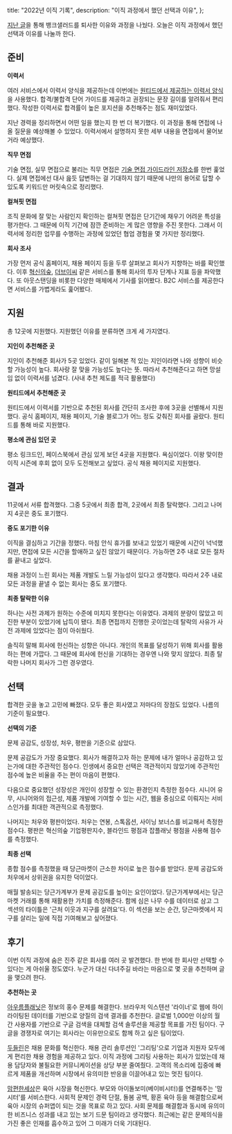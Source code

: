   title: "2022년 이직 기록",
  description: "이직 과정에서 했던 선택과 이유",
};

[지난 글](/2022/resignation-from-banksalad)을 통해 뱅크샐러드를 퇴사한 이유와 과정을 나눴다. 오늘은 이직 과정에서 했던 선택과 이유를 나눌까 한다.

## 준비

**이력서**

여러 서비스에서 이력서 양식을 제공하는데 이번에는 [원티드에서 제공하는 이력서 양식](https://www.wanted.co.kr/cv/intro)을 사용했다. 합격/불합격 단어 가이드를 제공하고 권장되는 문장 길이를 알려줘서 편리했다. 작성한 이력서로 합격률이 높은 포지션을 추천해주는 점도 재미있었다.

지난 경력을 정리하면서 어떤 일을 했는지 한 번 더 복기했다. 이 과정을 통해 면접에 나올 질문을 예상해볼 수 있었다. 이력서에서 설명하지 못한 세부 내용을 면접에서 물어보거라 예상했다.

**직무 면접**

기술 면접, 실무 면접으로 불리는 직무 면접은 [기술 면접 가이드라인 저장소](https://github.com/JaeYeopHan/Interview_Question_for_Beginner)를 한번 훑었다. 실제 면접에선 대사 읊듯 답변하는 걸 기대하지 않기 때문에 나만의 용어로 답할 수 있도록 키워드만 머릿속으로 정리했다.

**컬쳐핏 면접**

조직 문화에 잘 맞는 사람인지 확인하는 컬쳐핏 면접은 단기간에 채우기 어려운 특성을 평가한다. 그 때문에 이직 기간에 잠깐 준비하는 게 많은 영향을 주진 못한다. 그래서 이력서에 정리한 업무를 수행하는 과정에 있었던 협업 경험을 몇 가지만 정리했다.

**회사 조사**

가장 먼저 공식 홈페이지, 채용 페이지 등을 두루 살펴보고 회사가 지향하는 바를 확인했다. 이후 [혁신의숲](https://innoforest.co.kr/), [더브이씨](https://thevc.kr/) 같은 서비스를 통해 회사의 투자 단계나 지표 등을 파악했다. 또 아웃스탠딩을 비롯한 다양한 매체에서 기사를 읽어봤다. B2C 서비스를 제공한다면 서비스를 가볍게라도 훑어봤다.

## 지원

총 12곳에 지원했다. 지원했던 이유를 분류하면 크게 세 가지였다.

**지인이 추천해준 곳**

지인이 추천해준 회사가 5곳 있었다. 같이 일해본 적 있는 지인이라면 나와 성향이 비슷할 가능성이 높다. 회사랑 잘 맞을 가능성도 높다는 뜻. 따라서 추천해준다고 하면 망설임 없이 이력서를 넘겼다. (사내 추천 제도를 적극 활용했다)

**원티드에서 추천해준 곳**

원티드에서 이력서를 기반으로 추천된 회사를 간단히 조사한 후에 3곳을 선별해서 지원했다. 공식 홈페이지, 채용 페이지, 기술 블로그가 어느 정도 갖춰진 회사를 골랐다. 원티드를 통해 바로 지원했다.

**평소에 관심 있던 곳**

평소 링크드인, 페이스북에서 관심 있게 보던 4곳을 지원했다. 욕심이었다. 이왕 맞이한 이직 시즌에 후회 없이 모두 도전해보고 싶었다. 공식 채용 페이지로 지원했다.

## 결과

11곳에서 서류 합격했다. 그중 5곳에서 최종 합격, 2곳에서 최종 탈락했다. 그리고 나머지 4곳은 중도 포기했다.

**중도 포기한 이유**

이직을 결심하고 기간을 정했다. 마침 안식 휴가를 보내고 있었기 때문에 시간이 넉넉했지만, 면접에 모든 시간을 할애하고 싶진 않았기 때문이다. 가능하면 2주 내로 모든 절차를 끝내고 싶었다.

채용 과정이 느린 회사는 제품 개발도 느릴 가능성이 있다고 생각했다. 따라서 2주 내로 모든 과정을 끝낼 수 없는 회사는 중도 포기했다.

**최종 탈락한 이유**

하나는 사전 과제가 원하는 수준에 미치지 못한다는 이유였다. 과제의 분량이 많았고 미진한 부분이 있었기에 납득이 됐다. 최종 면접까지 진행한 곳이었는데 탈락의 사유가 사전 과제에 있었다는 점이 아쉬웠다.

솔직히 말해 회사에 헌신하는 성향은 아니다. 개인의 목표를 달성하기 위해 회사를 활용하는 편에 가깝다. 그 때문에 회사에 헌신을 기대하는 경우엔 나와 맞지 않았다. 최종 탈락한 나머지 회사가 그런 경우였다.

## 선택

합격한 곳을 놓고 고민에 빠졌다. 모두 좋은 회사였고 저마다의 장점도 있었다. 나름의 기준이 필요했다.

**선택의 기준**

문제 공감도, 성장성, 처우, 평판을 기준으로 삼았다.

문제 공감도가 가장 중요했다. 회사가 해결하고자 하는 문제에 내가 얼마나 공감하고 있는가에 대한 주관적인 점수다. 인생에서 중요한 선택은 객관적이지 않았기에 주관적인 점수에 높은 비율을 주는 편이 마음이 편했다.

다음으로 중요했던 성장성은 개인이 성장할 수 있는 환경인지 측정한 점수다. 시니어 유무, 시니어와의 접근성, 제품 개발에 기여할 수 있는 시간, 웹을 중심으로 이뤄지는 서비스인가를 최대한 객관적으로 측정했다.

나머지는 처우와 평판이었다. 처우는 연봉, 스톡옵션, 사이닝 보너스를 비교해서 측정한 점수다. 평판은 혁신의숲 기업평판지수, 블라인드 평점과 잡플래닛 평점을 사용해 점수를 측정했다.

**최종 선택**

종합 점수를 측정했을 때 당근마켓이 근소한 차이로 높은 점수를 받았다. 문제 공감도와 처우에서 상위권을 유지한 덕이었다.

매월 발송되는 당근가계부가 문제 공감도를 높이는 요인이었다. 당근가계부에서는 당근마켓 거래를 통해 재활용한 가치를 측정해준다. 함께 심은 나무 수를 데이터로 삼고 그 섹션의 타이틀은 '근처 이웃과 지구를 살려요'다. 이 섹션을 보는 순간, 당근마켓에서 지구를 살리는 일에 직접 기여해보고 싶어졌다.

## 후기

이번 이직 과정에 숨은 진주 같은 회사를 여러 곳 발견했다. 한 번에 한 회사만 선택할 수 있다는 게 아쉬울 정도였다. 누군가 대신 다녀주길 바라는 마음으로 몇 곳을 추천하며 글을 맺으려 한다.

**추천하는 곳**

[아우름플래닛](https://liner.oopy.io/intro)은 정보의 홍수 문제를 해결한다. 브라우저 익스텐션 '라이너'로 웹에 하이라이팅된 데이터를 기반으로 양질의 검색 결과를 추천한다. 글로벌 1,000만 이상의 월간 사용자를 기반으로 구글 검색을 대체할 검색 솔루션을 제공할 목표를 가진 팀이다. 구글을 경쟁자로 여기는 회사라는 이유만으로도 함께 하고 싶은 팀이었다.

[두들린](https://www.doodlin.co.kr/)은 채용 문화를 혁신한다. 채용 관리 솔루션인 '그리팅'으로 기업과 지원자 모두에게 편리한 채용 경험을 제공하고 있다. 이직 과정에 그리팅 사용하는 회사가 있었는데 채용 담당자와 불필요한 커뮤니케이션을 상당 부분 줄여줬다. 고객의 목소리에 집중에 빠르게 제품을 개선하며 시장에서 유의미한 반응을 이끌어내고 있는 멋진 팀이다.

[맘편한세상](https://www.mfort.co.kr/)은 육아 시장을 혁신한다. 부모와 아이돌보미(베이비시터)를 연결해주는 '맘시터'를 서비스한다. 사회적 문제인 경력 단절, 돌봄 공백, 황혼 육아 등을 해결함으로써 육아 시장의 슈퍼앱이 되는 것을 목표로 하고 있다. 사회 문제를 해결함과 동시에 유의미한 비즈니스 성과를 내고 있는 보기 드문 팀이라고 생각했다. 최근에는 같은 문제의식을 가진 좋은 인재를 흡수하고 있어 그 미래가 더욱 기대된다.
